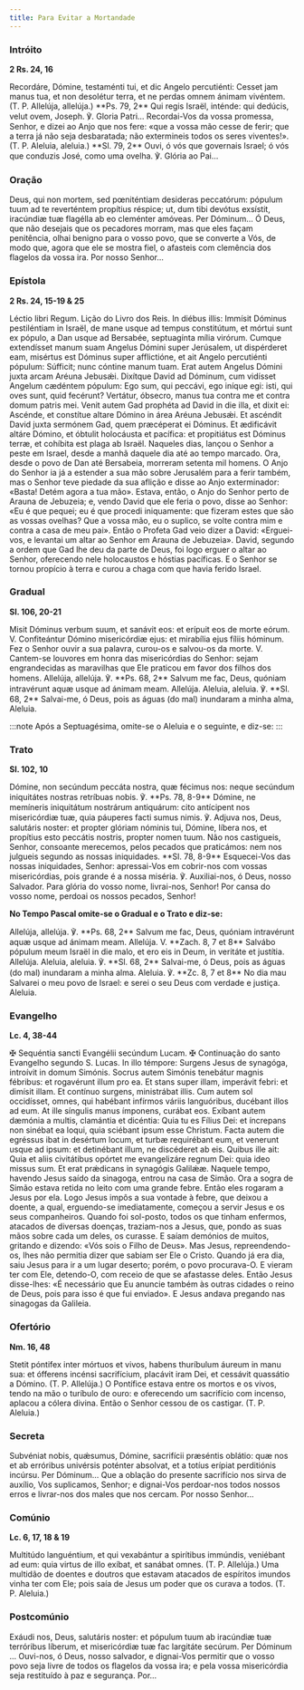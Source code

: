 ```yaml
---
title: Para Evitar a Mortandade
---
```


### Intróito

**2 Rs. 24, 16**

<div class="side-by-side not-content">
  <span>
    Recordáre, Dómine, testaménti tui, et dic Angelo percutiénti: Cesset jam
    manus tua, et non desolétur terra, et ne perdas omnem ánimam vivéntem. (T.
    P. Allelúja, allelúja.) **Ps. 79, 2** Qui regis Israël, inténde: qui
    dedúcis, velut ovem, Joseph. ℣. Gloria Patri...
  </span>
  <span>
    Recordai-Vos da vossa promessa, Senhor, e dizei ao Anjo que nos fere: «que a
    vossa mão cesse de ferir; que a terra já não seja desbaratada; não
    extermineis todos os seres viventes!». (T. P. Aleluia, aleluia.) **Sl. 79,
    2** Ouvi, ó vós que governais Israel; ó vós que conduzis José, como uma
    ovelha. ℣. Glória ao Pai...
  </span>
</div>

### Oração

<div class="side-by-side not-content">
  <span>
    Deus, qui non mortem, sed pœniténtiam desideras peccatórum: pópulum tuum ad
    te reverténtem propítius réspice; ut, dum tibi devótus exsístit, iracúndiæ
    tuæ flagélla ab eo cleménter amóveas. Per Dóminum...
  </span>
  <span>
    Ó Deus, que não desejais que os pecadores morram, mas que eles façam
    penitência, olhai benigno para o vosso povo, que se converte a Vós, de modo
    que, agora que ele se mostra fiel, o afasteis com clemência dos flagelos da
    vossa ira. Por nosso Senhor...
  </span>
</div>

### Epístola

**2 Rs. 24, 15-19 & 25**

<div class="side-by-side not-content">
  <span>Léctio libri Regum.</span>
  <span>Lição do Livro dos Reis.</span>
  <span>
    In diébus illis: Immísit Dóminus pestiléntiam in Israël, de mane usque ad
    tempus constitútum, et mórtui sunt ex pópulo, a Dan usque ad Bersabée,
    septuagínta mília virórum. Cumque extendísset manum suam Angelus Dómini
    super Jerúsalem, ut dispérderet eam, misértus est Dóminus super afflictióne,
    et ait Angelo percutiénti pópulum: Súfficit; nunc cóntine manum tuam. Erat
    autem Angelus Dómini juxta arcam Aréuna Jebusǽi. Dixítque David ad Dóminum,
    cum vidísset Angelum cædéntem pópulum: Ego sum, qui peccávi, ego iníque egi:
    isti, qui oves sunt, quid fecérunt? Vertátur, óbsecro, manus tua contra me
    et contra domum patris mei. Venit autem Gad prophéta ad David in die illa,
    et dixit ei: Ascénde, et constítue altare Dómino in área Aréuna Jebusǽi. Et
    ascéndit David juxta sermónem Gad, quem præcéperat ei Dóminus. Et ædificávit
    altáre Dómino, et óbtulit holocáusta et pacífica: et propitiátus est Dóminus
    terræ, et cohíbita est plaga ab Israël.
  </span>
  <span>
    Naqueles dias, lançou o Senhor a peste em Israel, desde a manhã daquele dia
    até ao tempo marcado. Ora, desde o povo de Dan até Bersabeia, morreram
    setenta mil homens. O Anjo do Senhor ia já a estender a sua mão sobre
    Jerusalém para a ferir também, mas o Senhor teve piedade da sua aflição e
    disse ao Anjo exterminador: «Basta! Detém agora a tua mão». Estava, então, o
    Anjo do Senhor perto de Arauna de Jebuzeia; e, vendo David que ele feria o
    povo, disse ao Senhor: «Eu é que pequei; eu é que procedi iniquamente: que
    fizeram estes que são as vossas ovelhas? Que a vossa mão, eu o suplico, se
    volte contra mim e contra a casa de meu pai». Então o Profeta Gad veio dizer
    a David: «Erguei-vos, e levantai um altar ao Senhor em Arauna de Jebuzeia».
    David, segundo a ordem que Gad lhe deu da parte de Deus, foi logo erguer o
    altar ao Senhor, oferecendo nele holocaustos e hóstias pacíficas. E o Senhor
    se tornou propício à terra e curou a chaga com que havia ferido Israel.
  </span>
</div>

### Gradual

**Sl. 106, 20-21**

<div class="side-by-side not-content">
  <span>
    Misit Dóminus verbum suum, et sanávit eos: et erípuit eos de morte eórum. V.
    Confiteántur Dómino misericórdiæ ejus: et mirabília ejus fíliis hóminum.
  </span>
  <span>
    Fez o Senhor ouvir a sua palavra, curou-os e salvou-os da morte. V.
    Cantem-se louvores em honra das misericórdias do Senhor: sejam engrandecidas
    as maravilhas que Ele praticou em favor dos filhos dos homens.
  </span>
  <span>
    Allelúja, allelúja. ℣. **Ps. 68, 2** Salvum me fac, Deus, quóniam
    intravérunt aquæ usque ad ánimam meam. Allelúja.
  </span>
  <span>
    Aleluia, aleluia. ℣. **Sl. 68, 2** Salvai-me, ó Deus, pois as águas (do mal)
    inundaram a minha alma, Aleluia.
  </span>
</div>

:::note
Após a Septuagésima, omite-se o Aleluia e o seguinte, e diz-se:
:::

### Trato

**Sl. 102, 10**

<div class="side-by-side not-content">
  <span>
    Dómine, non secúndum peccáta nostra, quæ fécimus nos: neque secúndum
    iniquitátes nostras retríbuas nobis. ℣. **Ps. 78, 8-9** Dómine, ne memíneris
    iniquitátum nostrárum antiquárum: cito antícipent nos misericórdiæ tuæ, quia
    páuperes facti sumus nimis. ℣. Adjuva nos, Deus, salutáris noster: et
    propter glóriam nóminis tui, Dómine, líbera nos, et propítius esto peccátis
    nostris, propter nomen tuum.
  </span>
  <span>
    Não nos castigueis, Senhor, consoante merecemos, pelos pecados que
    praticámos: nem nos julgueis segundo as nossas iniquidades. **Sl. 78, 8-9**
    Esquecei-Vos das nossas iniquidades, Senhor: apressai-Vos em cobrir-nos com
    vossas misericórdias, pois grande é a nossa miséria. ℣. Auxiliai-nos, ó
    Deus, nosso Salvador. Para glória do vosso nome, livrai-nos, Senhor! Por
    cansa do vosso nome, perdoai os nossos pecados, Senhor!
  </span>
</div>

**No Tempo Pascal omite-se o Gradual e o Trato e diz-se:**

<div class="side-by-side not-content">
  <span>
    Allelúja, allelúja. ℣. **Ps. 68, 2** Salvum me fac, Deus, quóniam
    intravérunt aquæ usque ad ánimam meam. Allelúja. V. **Zach. 8, 7 et 8**
    Salvábo pópulum meum Israël in die malo, et ero eis in Deum, in veritáte et
    justítia. Allelúja.
  </span>
  <span>
    Aleluia, aleluia. ℣. **Sl. 68, 2** Salvai-me, ó Deus, pois as águas (do mal)
    inundaram a minha alma. Aleluia. ℣. **Zc. 8, 7 et 8** No dia mau Salvarei o
    meu povo de Israel: e serei o seu Deus com verdade e justiça. Aleluia.
  </span>
</div>

### Evangelho

**Lc. 4, 38-44**

<div class="side-by-side not-content">
  <span>
    <span class="text-red-500">✠</span> Sequéntia sancti Evangélii secúndum
    Lucam.
  </span>
  <span>
    <span class="text-red-500">✠</span> Continuação do santo Evangelho segundo
    S. Lucas.
  </span>
  <span>
    In illo témpore: Surgens Jesus de synagóga, introívit in domum Simónis.
    Socrus autem Simónis tenebátur magnis fébribus: et rogavérunt illum pro ea.
    Et stans super illam, imperávit febri: et dimísit illam. Et contínuo
    surgens, ministrábat illis. Cum autem sol occidísset, omnes, qui habébant
    infírmos váriis languóribus, ducébant illos ad eum. At ille síngulis manus
    ímponens, curábat eos. Exíbant autem dæmónia a multis, clamántia et
    dicéntia: Quia tu es Fílius Dei: et íncrepans non sinébat ea loqui, quia
    sciébant ipsum esse Christum. Facta autem die egréssus ibat in desértum
    locum, et turbæ requirébant eum, et venerunt usque ad ipsum: et detinébant
    illum, ne discéderet ab eis. Quibus ille ait: Quia et aliis civitátibus
    opórtet me evangelizáre regnum Dei: quia ideo missus sum. Et erat prǽdicans
    in synagógis Galilǽæ.
  </span>
  <span>
    Naquele tempo, havendo Jesus saído da sinagoga, entrou na casa de Simão. Ora
    a sogra de Simão estava retida no leito com uma grande febre. Então eles
    rogaram a Jesus por ela. Logo Jesus impôs a sua vontade à febre, que deixou
    a doente, a qual, erguendo-se imediatamente, começou a servir Jesus e os
    seus companheiros. Quando foi sol-posto, todos os que tinham enfermos,
    atacados de diversas doenças, traziam-nos a Jesus, que, pondo as suas mãos
    sobre cada um deles, os curasse. E saíam demónios de muitos, gritando e
    dizendo: «Vós sois o Filho de Deus». Mas Jesus, repreendendo-os, lhes não
    permitia dizer que sabiam ser Ele o Cristo. Quando já era dia, saiu Jesus
    para ir a um lugar deserto; porém, o povo procurava-O. E vieram ter com Ele,
    detendo-O, com receio de que se afastasse deles. Então Jesus disse-lhes: «É
    necessário que Eu anuncie também às outras cidades o reino de Deus, pois
    para isso é que fui enviado». E Jesus andava pregando nas sinagogas da
    Galileia.
  </span>
</div>

### Ofertório

**Nm. 16, 48**

<div class="side-by-side not-content">
  <span>
    Stetit póntifex inter mórtuos et vivos, habens thuríbulum áureum in manu
    sua: et ófferens incénsi sacrifícium, placávit iram Dei, et cessávit
    quassátio a Dómino. (T. P. Allelúja.)
  </span>
  <span>
    O Pontífice estava entre os mortos e os vivos, tendo na mão o turíbulo de
    ouro: e oferecendo um sacrifício com incenso, aplacou a cólera divina. Então
    o Senhor cessou de os castigar. (T. P. Aleluia.)
  </span>
</div>

### Secreta

<div class="side-by-side not-content">
  <span>
    Subvéniat nobis, quǽsumus, Dómine, sacrifícii præséntis oblátio: quæ nos et
    ab erróribus univérsis poténter absolvat, et a totíus erípiat perditiónis
    incúrsu. Per Dóminum...
  </span>
  <span>
    Que a oblação do presente sacrifício nos sirva de auxílio, Vos suplicamos,
    Senhor; e dignai-Vos perdoar-nos todos nossos erros e livrar-nos dos males
    que nos cercam. Por nosso Senhor...
  </span>
</div>

### Comúnio

**Lc. 6, 17, 18 & 19**

<div class="side-by-side not-content">
  <span>
    Multitúdo languéntium, et qui vexabántur a spirítibus immúndis, veniébant ad
    eum: quia virtus de illo exíbat, et sanábat omnes. (T. P. Allelúja.)
  </span>
  <span>
    Uma multidão de doentes e doutros que estavam atacados de espíritos imundos
    vinha ter com Ele; pois saía de Jesus um poder que os curava a todos. (T. P.
    Aleluia.)
  </span>
</div>

### Postcomúnio

<div class="side-by-side not-content">
  <span>
    Exáudi nos, Deus, salutáris noster: et pópulum tuum ab iracúndiæ tuæ
    terróribus líberum, et misericórdiæ tuæ fac largitáte secúrum. Per Dóminum
    ...
  </span>
  <span>
    Ouvi-nos, ó Deus, nosso salvador, e dignai-Vos permitir que o vosso povo
    seja livre de todos os flagelos da vossa ira; e pela vossa misericórdia seja
    restituído à paz e segurança. Por...
  </span>
</div>
